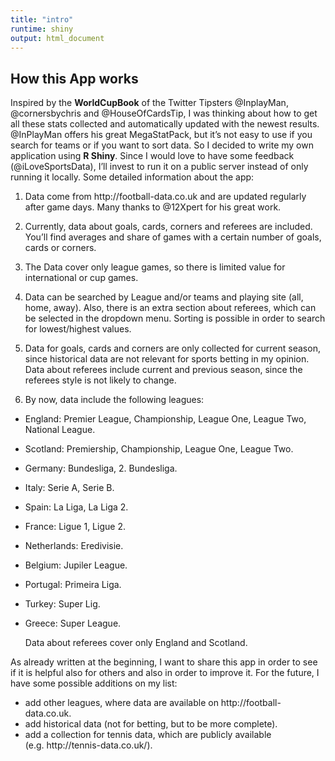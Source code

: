```yaml
---
title: "intro"
runtime: shiny
output: html_document
---
```


## How this App works

Inspired by the **WorldCupBook** of the Twitter Tipsters @InplayMan, @cornersbychris and @HouseOfCardsTip, I was thinking about how to get all these stats collected and automatically updated with the newest results. @InPlayMan offers his great MegaStatPack, but it's not easy to use if you search for teams or if you want to sort data. So I decided to write my own application using **R Shiny**. Since I would love to have some feedback (@iLoveSportsData), I'll invest to run it on a public server instead of only running it locally. Some detailed information about the app:

1. Data come from http://football-data.co.uk and are updated regularly after game days. Many thanks to @12Xpert for his great work.

2. Currently, data about goals, cards, corners and referees are included. You'll find averages and share of games with a certain number of goals, cards or corners. 

3. The Data cover only league games, so there is limited value for international or cup games.

4. Data can be searched by League and/or teams and playing site (all, home, away). Also, there is an extra section about referees, which can be selected in the dropdown menu. Sorting is possible in order to search for lowest/highest values.

5. Data for goals, cards and corners are only collected for current season, since historical data are not relevant for sports betting in my opinion. Data about referees include current and previous season, since the referees style is not likely to change.

6. By now, data include the following leagues:

* England: Premier League, Championship, League One, League Two, National League.
* Scotland: Premiership, Championship, League One, League Two.
* Germany: Bundesliga, 2. Bundesliga.
* Italy: Serie A, Serie B.
* Spain: La Liga, La Liga 2.
* France: Ligue 1, Ligue 2.
* Netherlands: Eredivisie.
* Belgium: Jupiler League.
* Portugal: Primeira Liga.
* Turkey: Super Lig.
* Greece: Super League.

  Data about referees cover only England and Scotland.
  
As already written at the beginning, I want to share this app in order to see if it is helpful also for others and also in order to improve it. For the future, I have some possible additions on my list:

* add other leagues, where data are available on http://football-data.co.uk.
* add historical data (not for betting, but to be more complete).
* add a collection for tennis data, which are publicly available (e.g. http://tennis-data.co.uk/).

